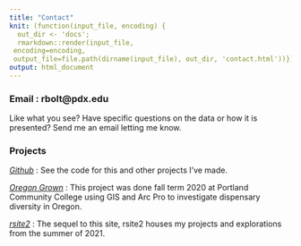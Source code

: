 ```yaml
---
title: "Contact"
knit: (function(input_file, encoding) {
  out_dir <- 'docs';
  rmarkdown::render(input_file,
 encoding=encoding,
 output_file=file.path(dirname(input_file), out_dir, 'contact.html'))})
output: html_document
---
```


### Email : rbolt@pdx.edu 

Like what you see? Have specific questions on the data or how it is presented? Send me an email letting me know.

### Projects 

*[Github](https://github.com/rbolt13)* : See the code for this and other projects I've made. 

*[Oregon Grown](https://rbolt13.github.io/Oregon-Grown/)* : This project was done fall term 2020 at Portland Community College using GIS and Arc Pro to investigate dispensary diversity in Oregon. 

*[rsite2](https://rbolt13.github.io/rsite2/index.html)* : The sequel to this site, rsite2 houses my projects and explorations from the summer of 2021. 
